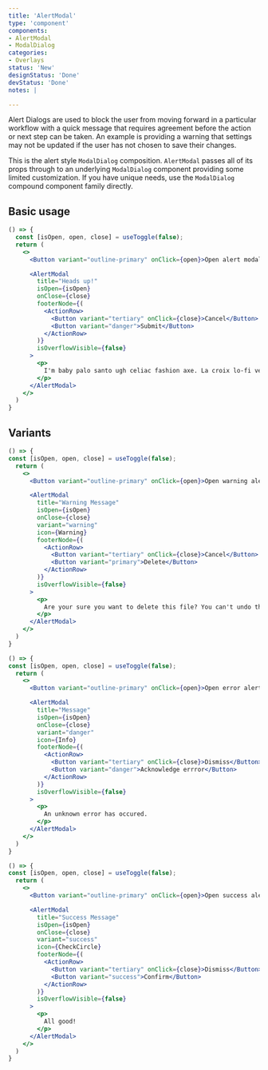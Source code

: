 ```yaml
---
title: 'AlertModal'
type: 'component'
components:
- AlertModal
- ModalDialog
categories:
- Overlays
status: 'New'
designStatus: 'Done'
devStatus: 'Done'
notes: |

---
```


Alert Dialogs are used to block the user from moving forward in a particular workflow with a quick message that requires agreement before the action or next step can be taken. An example is providing a warning that settings may not be updated if the user has not chosen to save their changes.

This is the alert style `ModalDialog` composition. `AlertModal` passes all of its props through to an underlying `ModalDialog` component providing some limited customization. If you have unique needs, use the `ModalDialog` compound component family directly.

## Basic usage

```jsx live
() => {
  const [isOpen, open, close] = useToggle(false);
  return (
    <>
      <Button variant="outline-primary" onClick={open}>Open alert modal</Button>

      <AlertModal
        title="Heads up!"
        isOpen={isOpen}
        onClose={close}
        footerNode={(
          <ActionRow>
            <Button variant="tertiary" onClick={close}>Cancel</Button>
            <Button variant="danger">Submit</Button>
          </ActionRow>
        )}
        isOverflowVisible={false}
      >
        <p>
          I'm baby palo santo ugh celiac fashion axe. La croix lo-fi venmo whatever.
        </p>
      </AlertModal>
    </>
  )
}
```

## Variants

```jsx live
() => {
const [isOpen, open, close] = useToggle(false);
  return (
    <>
      <Button variant="outline-primary" onClick={open}>Open warning alert modal</Button>

      <AlertModal
        title="Warning Message"
        isOpen={isOpen}
        onClose={close}
        variant="warning"
        icon={Warning}
        footerNode={(
          <ActionRow>
            <Button variant="tertiary" onClick={close}>Cancel</Button>
            <Button variant="primary">Delete</Button>
          </ActionRow>
        )}
        isOverflowVisible={false}
      >
        <p>
          Are your sure you want to delete this file? You can't undo this action.
        </p>
      </AlertModal>
    </>
  )
}
```
```jsx live
() => {
const [isOpen, open, close] = useToggle(false);
  return (
    <>
      <Button variant="outline-primary" onClick={open}>Open error alert modal</Button>

      <AlertModal
        title="Message"
        isOpen={isOpen}
        onClose={close}
        variant="danger"
        icon={Info}
        footerNode={(
          <ActionRow>
            <Button variant="tertiary" onClick={close}>Dismiss</Button>
            <Button variant="danger">Acknowledge errror</Button>
          </ActionRow>
        )}
        isOverflowVisible={false}
      >
        <p>
          An unknown error has occured.
        </p>
      </AlertModal>
    </>
  )
}
```
```jsx live
() => {
const [isOpen, open, close] = useToggle(false);
  return (
    <>
      <Button variant="outline-primary" onClick={open}>Open success alert modal</Button>

      <AlertModal
        title="Success Message"
        isOpen={isOpen}
        onClose={close}
        variant="success"
        icon={CheckCircle}
        footerNode={(
          <ActionRow>
            <Button variant="tertiary" onClick={close}>Dismiss</Button>
            <Button variant="success">Confirm</Button>
          </ActionRow>
        )}
        isOverflowVisible={false}
      >
        <p>
          All good!
        </p>
      </AlertModal>
    </>
  )
}
```
